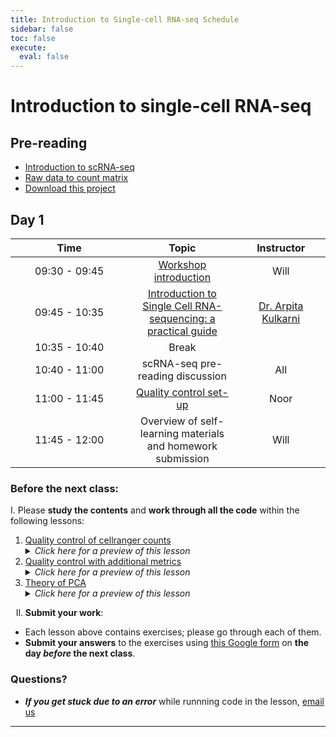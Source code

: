 ```yaml
---
title: Introduction to Single-cell RNA-seq Schedule
sidebar: false
toc: false
execute: 
  eval: false
---
```


# Introduction to single-cell RNA-seq

## Pre-reading

* [Introduction to scRNA-seq](../lessons/01_intro_to_scRNA-seq.qmd)
* [Raw data to count matrix](../lessons/02_SC_generation_of_count_matrix.qmd)
* [Download this project](https://www.dropbox.com/s/vop78wq76h02a2f/single_cell_rnaseq.zip?dl=1)

## Day 1

| Time |  Topic  | Instructor |
|:-----------:|:----------:|:--------:|
| 09:30 - 09:45 | [Workshop introduction](../slides/workshop_intro_slides.pdf) | Will |
| 09:45 - 10:35| [Introduction to Single Cell RNA-sequencing: a practical guide](../slides/072624_Chan_scRNAseq_workshop_Arpita_Kulkarni.pdf) | [Dr. Arpita Kulkarni](https://singlecellcore.hms.harvard.edu/people/arpita-kulkarni-phd) |
| 10:35 - 10:40 | Break |
| 10:40 - 11:00 | scRNA-seq pre-reading discussion | All |
| 11:00 - 11:45 | [Quality control set-up](../lessons/03_SC_quality_control-setup.ipynb) | Noor |
| 11:45 - 12:00 | Overview of self-learning materials and homework submission | Will |

### Before the next class:

I. Please **study the contents** and **work through all the code** within the following lessons:
 
   1. [Quality control of cellranger counts](../lessons/04_cellranger_QC.ipynb)
      <details>
       <summary><i>Click here for a preview of this lesson</i></summary>
       <br>Before you start any analysis, it’s important to know whether or not you have good quality cells. At these early stages you can flag or remove samples that could produce erroneous results downstream. <br><br>In this lesson you will:<br>
             - Discuss the outputs of cellranger and how to run it <br>
             - Review web summary HTML report<br>
             - Create plots from metrics_summary.csv file <br><br>
        </details>

 2.  [Quality control with additional metrics](../lessons/04_SC_quality_control.ipynb)
      <details>
       <summary><i>Click here for a preview of this lesson</i></summary>
         <br>In addition to the QC generated by cellranger, we can also compute some of our own metrics based on the raw data we have loaded into our Seurat object. <br><br>In this lesson you will:<br>
             - Compute essential QC metrics for each sample<br>
             - Create plots to visualize metrics across cells per sample<br>
             - Critically evaluate each plot and learn what each QC metric means<br><br>
        </details>
     
   3. [Theory of PCA](../lessons/05_theory_of_PCA.qmd)
      <details>
       <summary><i>Click here for a preview of this lesson</i></summary>
         <br>Before we can begin the next steps of the workflow, we need to make sure you have a good understanding of Principal Components Analysis (PCA). This method will be utilized in the scRNA-seq analysis workflow, and this foundation will help you better navigate those steps and interpretation of results.<br><br>
        </details>
         

II. **Submit your work**:
   * Each lesson above contains exercises; please go through each of them.
   * **Submit your answers** to the exercises using [this Google form](https://docs.google.com/forms/d/e/1FAIpQLSf4zw37eUcuNCmHxCLikg3JENoxGWIuv5c_5pqHdYNId81Arg/viewform) on **the day *before* the next class**.
   


### Questions?
* ***If you get stuck due to an error*** while runnning code in the lesson, [email us](mailto:hbctraining@hsph.harvard.edu) 

***